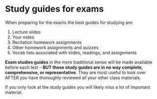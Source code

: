 # Study guides for exams

When preparing for the exams the best guides for studying are:

1. Lecture slides 
1. Your notes
1. Recitation homework assignments
1. Other homework assignments and quizzes
1. Vocab lists associated with slides, readings, and assignments

**Exam studies guides** in the more traditional sense will be made available before each test -- **BUT these study guides are in no way complete, comprehensive, or representative**.  They are most useful to look over AFTER you have thoroughly reviewed all your other class materials.  

If you only look at the study guides you will likely miss a lot of important material.